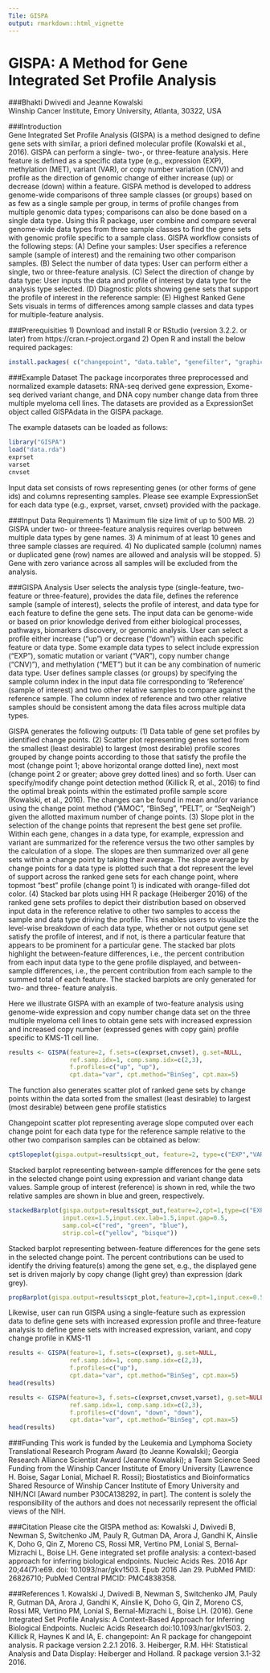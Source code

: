 ```yaml
---
Tile: GISPA
output: rmarkdown::html_vignette
---
```

<!--
%\VignetteEngine{knitr::rmarkdown}
%\VignetteEncoding{UTF-8}
%\VignetteIndexEntry{GISPA:Method for Gene Integrated Set Profile Analysis}
-->

GISPA: A Method for Gene Integrated Set Profile Analysis
=====================================================================================================
###Bhakti Dwivedi and Jeanne Kowalski  
Winship Cancer Institute, Emory University, Atlanta, 30322, USA  
  
  
###Introduction  
Gene Integrated Set Profile Analysis (GISPA) is a method designed to define gene sets with similar, a priori defined molecular profile (Kowalski et al., 2016). GISPA can perform a single- two-, or three-feature analysis. Here feature is defined as a specific data type (e.g., expression (EXP), methylation (MET), variant (VAR), or copy number variation (CNV)) and profile as the direction of genomic change of either increase (up) or decrease (down) within a feature. GISPA method is developed to address genome-wide comparisons of three sample classes (or groups) based on as few as a single sample per group, in terms of profile changes from multiple genomic data types; comparisons can also be done based on a single data type. Using this R package, user combine and compare several genome-wide data types from three sample classes to find the gene sets with genomic profile specific to a sample class. GISPA workflow consists of the following steps: (A) Define your samples: User specifies a reference sample (sample of interest) and the remaining two other comparison samples. (B) Select the number of data types: User can perform either a single, two or three-feature analysis. (C) Select the direction of change by data type: User inputs the data and profile of interest by data type for the analysis type selected. (D) Diagnostic plots showing gene sets that support the profile of interest in the reference sample: (E) Highest Ranked Gene Sets visuals in terms of differences among sample classes and data types for multiple-feature analysis.

  
###Prerequisities
1)  Download and install R or RStudio (version 3.2.2. or later) from https://cran.r-project.organd
2)  Open R and install the below required packages:
```r
install.packages( c("changepoint", "data.table", "genefilter", "graphics", "HH", "knitr", "latticeExtra", "lattice", "plyr", "scatterplot3d", "stats", "Biobase", "GSEABase") )
```


###Example Dataset
The package incorporates three preprocessed and normalized example datasets: RNA-seq derived gene expression, Exome-seq derived variant change, and DNA copy number change data from three multiple myeloma cell lines. The datasets are provided as a ExpressionSet object called GISPAdata in the GISPA package. 

The example datasets can be loaded as follows:  
  
```r
library("GISPA")
load("data.rda")
exprset
varset
cnvset
```

Input data set consists of rows representing genes (or other forms of gene ids) and columns representing samples. Please see example ExpressionSet for each data type (e.g., exprset, varset, cnvset) provided with the package. 


###Input Data Requirements
1)  Maximum file size limit of up to 500 MB.
2)  GISPA under two- or threee-feature analysis requires overlap between multiple data types by gene names.
3)  A minimum of at least 10 genes and three sample classes are required.
4)  No duplicated sample (column) names or duplicated gene (row) names are allowed and analysis will be stopped. 
5)  Gene with zero variance across all samples will be excluded from the analysis.

###GISPA Analysis
User selects the analysis type (single-feature, two-feature or three-feature), provides the data file, defines the reference sample (sample of interest), selects the profile of interest, and data type for each feature to define the gene sets. The input data can be genome-wide or based on prior knowledge derived from either biological processes, pathways, biomarkers discovery, or genomic analysis. User can select a profile either increase (“up”) or decrease (“down”) within each specific feature or data type. Some example data types to select include expression (“EXP”), somatic mutation or variant (“VAR”), copy number change (“CNV)”), and methylation (“MET”) but it can be any combination of numeric data type. User defines sample classes (or groups) by specifying the sample column index in the input data file corresponding to ‘Reference’ (sample of interest) and two other relative samples to compare against the reference sample. The column index of reference and two other relative samples should be consistent among the data files across multiple data types.

GISPA generates the following outputs: (1) Data table of gene set profiles by identified change points. (2) Scatter plot representing genes sorted from the smallest (least desirable) to largest (most desirable) profile scores grouped by change points according to those that satisfy the profile the most (change point 1; above horizontal orange dotted line), next most (change point 2 or greater; above grey dotted lines) and so forth. User can specify/modify change point detection method (Killick R, et al., 2016) to find the optimal break points within the estimated profile sample score (Kowalski, et al., 2016). The changes can be found in mean and/or variance using the change point method (“AMOC”, “BinSeg”, “PELT”, or “SeqNeigh”) given the allotted maximum number of change points. (3) Slope  plot in the selection of the change points that represent the best gene set profile. Within each gene, changes in a data type, for example, expression and variant are summarized for the reference versus the two other samples by the calculation of a slope.  The slopes are then summarized over all gene sets within a change point by taking their average. The slope average by change points for a data type is plotted such that a dot represent the level of support across the ranked gene sets for each change point, where topmost “best” profile (change point 1) is indicated with orange-filled dot color. (4) Stacked bar plots using HH R package (Heiberger 2016)  of the ranked gene sets profiles to depict their distribution based on observed input data in the reference relative to other two samples to access the sample and data type driving the profile. This enables users to visualize the level-wise breakdown of each data type, whether or not output gene set satisfy the profile of interest, and if not, is there a particular feature that appears to be prominent for a particular gene. The stacked bar plots highlight the between-feature differences, i.e., the percent contribution from each input data type to the gene profile displayed, and between-sample differences, i.e., the percent contribution from each sample to the summed total of each feature. The stacked barplots are only generated for two- and three- feature analysis.


Here we illustrate GISPA with an example of two-feature analysis using genome-wide expression and copy number change data set on the three multiple myeloma cell lines to obtain gene sets with increased expression and increased copy number (expressed genes with copy gain) profile specific to KMS-11 cell line.

```r
results <- GISPA(feature=2, f.sets=c(exprset,cnvset), g.set=NULL,
                 ref.samp.idx=1, comp.samp.idx=c(2,3), 
                 f.profiles=c("up", "up"), 
                 cpt.data="var", cpt.method="BinSeg", cpt.max=5)
```


The function also generates scatter plot of ranked gene sets by change points within the data sorted from the smallest (least desirable) to largest (most desirable) between gene profile statistics


Changepoint scatter plot representing average slope computed over each change point for each data type for the reference sample relative to the other two comparison samples can be obtained as below:
```r
cptSlopeplot(gispa.output=results$cpt_out, feature=2, type=c("EXP","VAR"), cpt=1)
```

Stacked barplot representing between-sample differences for the gene sets in the selected change point using expression and variant change data values. Sample group of interest (reference) is shown in red, while the two relative samples are shown in blue and green, respectively. 
```r
stackedBarplot(gispa.output=results$cpt_out,feature=2,cpt=1,type=c("EXP","CNV"),
               input.cex=1.5,input.cex.lab=1.5,input.gap=0.5,
               samp.col=c("red", "green", "blue"),
               strip.col=c("yellow", "bisque"))
```

Stacked barplot representing between-feature differences for the gene sets in the selected change point. The percent contributions can be used to identify the driving feature(s) among the gene set, e.g., the displayed gene set is driven majorly by copy change (light grey) than expression (dark grey). 
```r
propBarplot(gispa.output=results$cpt_plot,feature=2,cpt=1,input.cex=0.5,input.cex.lab=0.5,ft.col=c("grey0", "grey60"),strip.col="yellow")
```

Likewise, user can run GISPA using a single-feature such as expression data to define gene sets with increased expression profile and three-feature analysis to define gene sets with increased expression, variant, and copy change profile in KMS-11

```r
results <- GISPA(feature=1, f.sets=c(exprset), g.set=NULL,
                 ref.samp.idx=1, comp.samp.idx=c(2,3), 
                 f.profiles=c("up"),
                 cpt.data="var", cpt.method="BinSeg", cpt.max=5)
head(results)
```

```r
results <- GISPA(feature=3, f.sets=c(exprset,cnvset,varset), g.set=NULL,
                 ref.samp.idx=1, comp.samp.idx=c(2,3), 
                 f.profiles=c("down", "down", "down"), 
                 cpt.data="var", cpt.method="BinSeg", cpt.max=5)
head(results)
```

###Funding
This work is funded by the Leukemia and Lymphoma Society Translational Research Program Award (to Jeanne Kowalski); Georgia Research Alliance Scientist Award (Jeanne Kowalski); a Team Science Seed Funding from the Winship Cancer Institute of Emory University (Lawrence H. Boise, Sagar Lonial, Michael R. Rossi); Biostatistics and Bioinformatics Shared Resource of Winship Cancer Institute of Emory University and NIH/NCI [Award number P30CA138292, in part]. The content is solely the responsibility of the authors and does not necessarily represent the official views of the NIH.


###Citation
Please cite the GISPA method as: Kowalski J, Dwivedi B, Newman S, Switchenko JM, Pauly R, Gutman DA, Arora J, Gandhi K, Ainslie K, Doho G, Qin Z, Moreno CS, Rossi MR, Vertino PM, Lonial S, Bernal-Mizrachi L, Boise LH. Gene integrated set profile analysis: a context-based approach for inferring biological endpoints. Nucleic Acids Res. 2016 Apr 20;44(7):e69. doi: 10.1093/nar/gkv1503. Epub 2016 Jan 29. PubMed PMID: 26826710; PubMed Central PMCID: PMC4838358.


###References
1.  Kowalski J,  Dwivedi B, Newman S, Switchenko JM, Pauly R, Gutman DA,  Arora J, Gandhi K, Ainslie K, Doho G, Qin Z, Moreno CS, Rossi MR, Vertino PM, Lonial S, Bernal-Mizrachi L, Boise LH. (2016). Gene Integrated Set Profile Analysis:  A Context-Based Approach for Inferring Biological Endpoints. Nucleic Acids Research  doi:10.1093/nar/gkv1503.
2.  Killick R, Haynes K and IA, E. changepoint: An R package for changepoint analysis. R package version 2.2.1 2016.
3.  Heiberger, R.M. HH: Statistical Analysis and Data Display: Heiberger and Holland. R package version 3.1-32 2016.



